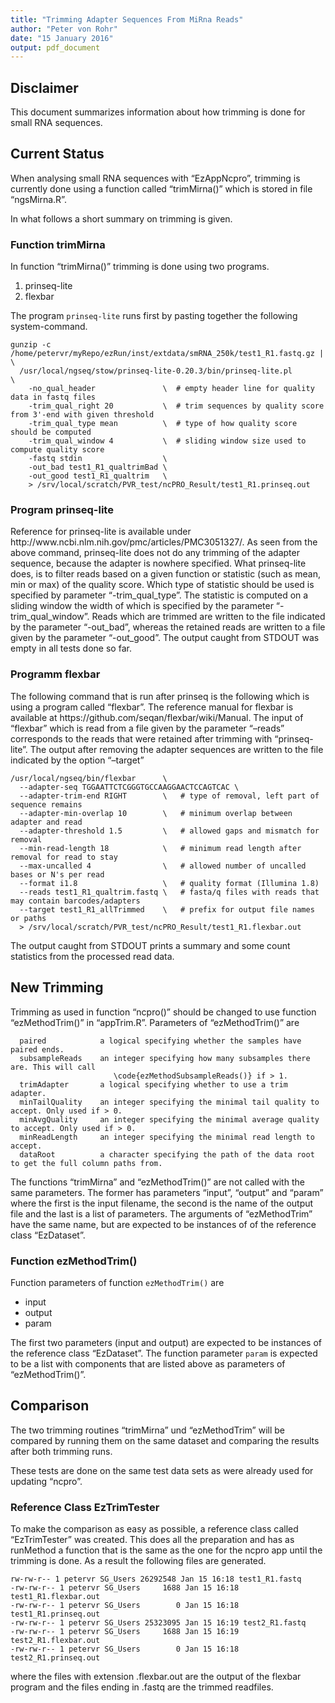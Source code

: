 ```yaml
---
title: "Trimming Adapter Sequences From MiRna Reads"
author: "Peter von Rohr"
date: "15 January 2016"
output: pdf_document
---
```


## Disclaimer
This document summarizes information about how trimming is done for small RNA sequences.

## Current Status
When analysing small RNA sequences with "EzAppNcpro", trimming is currently done using a function called "trimMirna()" which is stored in file "ngsMirna.R". 

In what follows a short summary on trimming is given.

### Function trimMirna
In function "trimMirna()" trimming is done using two programs. 

1. prinseq-lite
2. flexbar

The program `prinseq-lite` runs first by pasting together the following system-command. 

```
gunzip -c /home/petervr/myRepo/ezRun/inst/extdata/smRNA_250k/test1_R1.fastq.gz | \
  /usr/local/ngseq/stow/prinseq-lite-0.20.3/bin/prinseq-lite.pl                  \
    -no_qual_header               \  # empty header line for quality data in fastq files
    -trim_qual_right 20           \  # trim sequences by quality score from 3'-end with given threshold
    -trim_qual_type mean          \  # type of how quality score should be computed
    -trim_qual_window 4           \  # sliding window size used to compute quality score
    -fastq stdin                  \ 
    -out_bad test1_R1_qualtrimBad \
    -out_good test1_R1_qualtrim   \
    > /srv/local/scratch/PVR_test/ncPRO_Result/test1_R1.prinseq.out
```

### Program prinseq-lite
Reference for prinseq-lite is available under http://www.ncbi.nlm.nih.gov/pmc/articles/PMC3051327/. As seen from the above command, prinseq-lite does not do any trimming of the adapter sequence, because the adapter is nowhere specified. What prinseq-lite does, is to filter reads based on a given function or statistic (such as mean, min or max) of the quality score. Which type of statistic should be used is specified by parameter "-trim_qual_type". The statistic is computed on a sliding window the width of which is specified by the parameter "-trim_qual_window". Reads which are trimmed are written to the file indicated by the parameter "-out_bad", whereas the retained reads are written to a file given by the parameter "-out_good". The output caught from STDOUT was empty in all tests done so far.

### Programm flexbar
The following command that is run after prinseq is the following which is using a program called "flexbar". The reference manual for flexbar is available at https://github.com/seqan/flexbar/wiki/Manual. The input of "flexbar" which is read from a file given by the parameter "--reads" corresponds to the reads that were retained after trimming with "prinseq-lite". The output after removing the adapter sequences are written to the file indicated by the option "--target"

```
/usr/local/ngseq/bin/flexbar      \
  --adapter-seq TGGAATTCTCGGGTGCCAAGGAACTCCAGTCAC \
  --adapter-trim-end RIGHT        \   # type of removal, left part of sequence remains
  --adapter-min-overlap 10        \   # minimum overlap between adapter and read
  --adapter-threshold 1.5         \   # allowed gaps and mismatch for removal
  --min-read-length 18            \   # minimum read length after removal for read to stay
  --max-uncalled 4                \   # allowed number of uncalled bases or N's per read
  --format i1.8                   \   # quality format (Illumina 1.8)
  --reads test1_R1_qualtrim.fastq \   # fasta/q files with reads that may contain barcodes/adapters
  --target test1_R1_allTrimmed    \   # prefix for output file names or paths
  > /srv/local/scratch/PVR_test/ncPRO_Result/test1_R1.flexbar.out
```

The output caught from STDOUT prints a summary and some count statistics from the processed read data.


## New Trimming
Trimming as used in function "ncpro()" should be changed to use function "ezMethodTrim()" in "appTrim.R". Parameters of "ezMethodTrim()" are

```
  paired            a logical specifying whether the samples have paired ends.
  subsampleReads    an integer specifying how many subsamples there are. This will call 
                       \code{ezMethodSubsampleReads()} if > 1.
  trimAdapter       a logical specifying whether to use a trim adapter.
  minTailQuality    an integer specifying the minimal tail quality to accept. Only used if > 0.
  minAvgQuality     an integer specifying the minimal average quality to accept. Only used if > 0.
  minReadLength     an integer specifying the minimal read length to accept.
  dataRoot          a character specifying the path of the data root to get the full column paths from.
```

The functions "trimMirna" and "ezMethodTrim()" are not called with the same parameters. The former has parameters "input", "output" and "param" where the first is the input filename, the second is the name of the output file and the last is a list of parameters. The arguments of "ezMethodTrim" have the same name, but are expected to be instances of of the reference class "EzDataset".  

### Function ezMethodTrim()
Function parameters of function `ezMethodTrim()` are

* input
* output
* param

The first two parameters (input and output) are expected to be instances of the reference class "EzDataset". The function parameter `param` is expected to be a list with components that are listed above as parameters of "ezMethodTrim()". 



## Comparison
The two trimming routines "trimMirna" und "ezMethodTrim" will be compared by running them on the same dataset and comparing the results after both trimming runs.

These tests are done on the same test data sets as were already used for updating "ncpro". 

### Reference Class EzTrimTester
To make the comparison as easy as possible, a reference class called "EzTrimTester" was created. This does all the preparation and has as runMethod a function that is the same as the one for the ncpro app until the trimming is done. As a result the following files are generated.

```
rw-rw-r-- 1 petervr SG_Users 26292548 Jan 15 16:18 test1_R1.fastq
-rw-rw-r-- 1 petervr SG_Users     1688 Jan 15 16:18 test1_R1.flexbar.out
-rw-rw-r-- 1 petervr SG_Users        0 Jan 15 16:18 test1_R1.prinseq.out
-rw-rw-r-- 1 petervr SG_Users 25323095 Jan 15 16:19 test2_R1.fastq
-rw-rw-r-- 1 petervr SG_Users     1688 Jan 15 16:19 test2_R1.flexbar.out
-rw-rw-r-- 1 petervr SG_Users        0 Jan 15 16:18 test2_R1.prinseq.out
```

where the files with extension .flexbar.out are the output of the flexbar program and the files ending in .fastq are the trimmed readfiles. 



